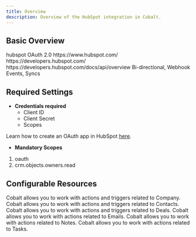 ```yaml
---
title: Overview
description: Overview of the HubSpot integration in Cobalt.
---
```


## Basic Overview
<CardGroup cols={2}>
  <Card title="Slug">
    hubspot
  </Card>
  <Card title="Authentication Method">
    OAuth 2.0
  </Card>
  <Card title="Website">
    https://www.hubspot.com/
  </Card>
  <Card title="Developer Portal">
    https://developers.hubspot.com/
  </Card>
  <Card title="API Reference">
    https://developers.hubspot.com/docs/api/overview
  </Card>
  <Card title="Supported Resources">
    Bi-directional, Webhook Events, Syncs
  </Card>
</CardGroup>



## Required Settings

* **Credentials required**
    - Client ID
    - Client Secret
    - Scopes

<Info>Learn how to create an OAuth app in HubSpot [here](https://docs.gocobalt.io/resources/integration-providers/hubspot).</Info>

* **Mandatory Scopes** 
1. oauth
2. crm.objects.owners.read 

## Configurable Resources
<CardGroup cols={2}>
  <Card title="Company">
    Cobalt allows you to work with actions and triggers related to Company.
  </Card>
  <Card title="Contact">
    Cobalt allows you to work with actions and triggers related to Contacts.
  </Card>
  <Card title="Deal">
    Cobalt allows you to work with actions and triggers related to Deals.
  </Card>
  <Card title="Email">
    Cobalt allows you to work with actions related to Emails.
  </Card>
    <Card title="Note">
    Cobalt allows you to work with actions related to Notes.
  </Card>
    <Card title="Task">
    Cobalt allows you to work with actions related to Tasks.
  </Card>
</CardGroup>